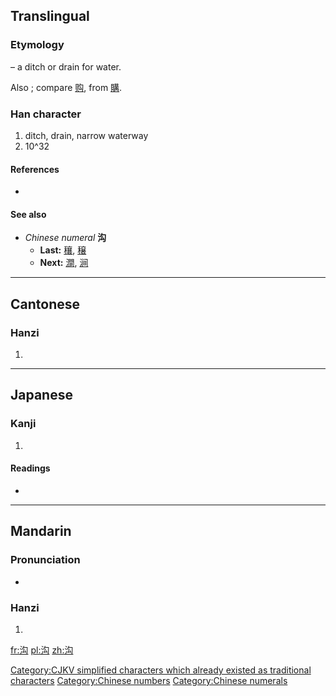 {{also|溝}}
==Translingual==
{{Hani-forms|沟|沟[[溝]]}}
===Etymology===
{{Han compound|水|alt1=氵|t1=water|勾|c1=s|c2=p|ls=psc}} – a ditch or drain for water.

Also {{Han simp|溝|f=冓|t=勾}}; compare [[购]], from [[購]].

[[Category:CJKV simplified characters which already existed as traditional characters]]

===Han character===
{{Han char|rn=85|rad=水|as=04|sn=7|four=|canj=水心戈 (EPI), X水心戈 (XEPI)}}

# ditch, drain, narrow waterway
# 10^32

====References====
* {{Han ref|kx=0612.080|dkj=17222|dj=1005.120|hdz=31571.010|uh=6C9F|ud=27807}}

====See also====
* ''Chinese numeral'' '''沟'''
** '''Last:''' [[穰]], [[穣]]
** '''Next:''' [[澗]], [[涧]]

[[Category:Chinese numbers]]
[[Category:Chinese numerals]]

----

==Cantonese==

===Hanzi===
{{yue-hanzi|jyut=|y=gau1|tra=溝}}

# {{defn|lang=yue|sort=水04}}

----

==Japanese==

===Kanji===
{{ja-kanji|grade=|rs=水04}}

# {{defn|lang=ja|sort=水04}}

====Readings====
* {{ja-readings|on=[[こう]] (kō), [[く]] (ku)|kun=}}

----

==Mandarin==

===Pronunciation===
* {{audio|Zh-gou.ogg|Audio}}

===Hanzi===
{{cmn-hanzi|tra=溝|pin=[[gōu]] ([[gou1]])|wg=kou<sup>1</sup>}}

# {{defn|lang=cmn|sort=水04}}

[[fr:沟]]
[[pl:沟]]
[[zh:沟]]
